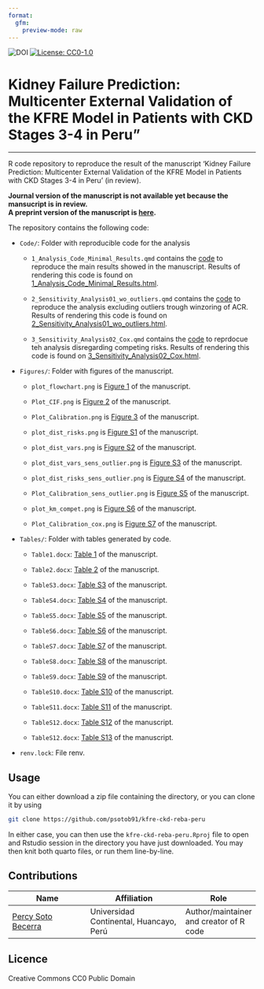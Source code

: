 ```yaml
---
format: 
  gfm:
    preview-mode: raw
---
```


<a href="https://zenodo.org/badge/latestdoi/461208380"><img src="https://zenodo.org/badge/461208380.svg" align="left" alt="DOI"></a>

[![License: CC0-1.0](https://licensebuttons.net/l/zero/1.0/80x15.png)](http://creativecommons.org/publicdomain/zero/1.0/)

# Kidney Failure Prediction: Multicenter External Validation of the KFRE Model in Patients with CKD Stages 3-4 in Peru"
<hr>

R code repository to reproduce the result of the manuscript 'Kidney Failure Prediction: Multicenter External Validation of the KFRE Model in Patients with CKD Stages 3-4 in Peru' (in review).

**Journal version of the manuscript is not available yet because the mansucript is in review.**\
**A preprint version of the manuscript is [here](https://www.medrxiv.org/content/10.1101/2023.03.27.23287771v1).**

The repository contains the following code:

-   `Code/`: Folder with reproducible code for the analysis

    - `1_Analysis_Code_Minimal_Results.qmd` contains the [code]() to reproduce the main results showed in the manuscript. Results of rendering this code is found on [1_Analysis_Code_Minimal_Results.html](). 
    
    - `2_Sensitivity_Analysis01_wo_outliers.qmd` contains the [code]() to reproduce the analysis excluding outliers trough winzoring of ACR. Results of rendering this code is found on [2_Sensitivity_Analysis01_wo_outliers.html](). 

    -  `3_Sensitivity_Analysis02_Cox.qmd` contains the [code]() to reprdocue teh analysis disregarding competing risks.  Results of rendering this code is found on [3_Sensitivity_Analysis02_Cox.html](). 
    

-   `Figures/`: Folder with figures of the manuscript.

    - `plot_flowchart.png` is [Figure 1]() of the manuscript.

    - `Plot_CIF.png` is [Figure 2]() of the manuscript.

    - `Plot_Calibration.png` is [Figure 3]() of the manuscript.
    
    - `plot_dist_risks.png` is [Figure S1]() of the manuscript.
    
    - `plot_dist_vars.png` is [Figure S2]() of the manuscript.
    
    - `plot_dist_vars_sens_outlier.png` is [Figure S3]() of the manuscript.
    
    - `plot_dist_risks_sens_outlier.png` is [Figure S4]() of the manuscript.
    
    - `Plot_Calibration_sens_outlier.png` is [Figure S5]() of the manuscript.
    
    - `plot_km_compet.png` is [Figure S6]() of the manuscript.
    
    - `Plot_Calibration_cox.png` is [Figure S7]() of the manuscript.
    
-   `Tables/`: Folder with tables generated by code.

    -   `Table1.docx`: [Table 1]() of the manuscript.

    -   `Table2.docx`: [Table 2]() of the manuscript.

    -   `TableS3.docx`: [Table S3]() of the manuscript.

    -   `TableS4.docx`: [Table S4]() of the manuscript.

    -   `TableS5.docx`: [Table S5]() of the manuscript.
    
    -   `TableS6.docx`: [Table S6]() of the manuscript.
    
    -   `TableS7.docx`: [Table S7]() of the manuscript.
    
    -   `TableS8.docx`: [Table S8]() of the manuscript.
    
    -   `TableS9.docx`: [Table S9]() of the manuscript.
    
    -   `TableS10.docx`: [Table S10]() of the manuscript.
    
    -   `TableS11.docx`: [Table S11]() of the manuscript.
    
    -   `TableS12.docx`: [Table S12]() of the manuscript.
    
    -   `TableS12.docx`: [Table S13]() of the manuscript.

-   `renv.lock`: File renv.

## Usage

You can either download a zip file containing the directory, or you can clone it by using

``` bash
git clone https://github.com/psotob91/kfre-ckd-reba-peru
```

In either case, you can then use the `kfre-ckd-reba-peru.Rproj` file to open and Rstudio session in the directory you have just downloaded. You may then knit both quarto files, or run them line-by-line.


## Contributions

| Name                                                                                         | Affiliation                                                                                                   | Role                                               |
|-------------------------|------------------------------|-----------------|
| [Percy Soto Becerra](https://github.com/psotob91/)                                  | Universidad Continental, Huancayo, Perú | Author/maintainer and creator of R code |

## Licence 

Creative Commons CC0 Public Domain